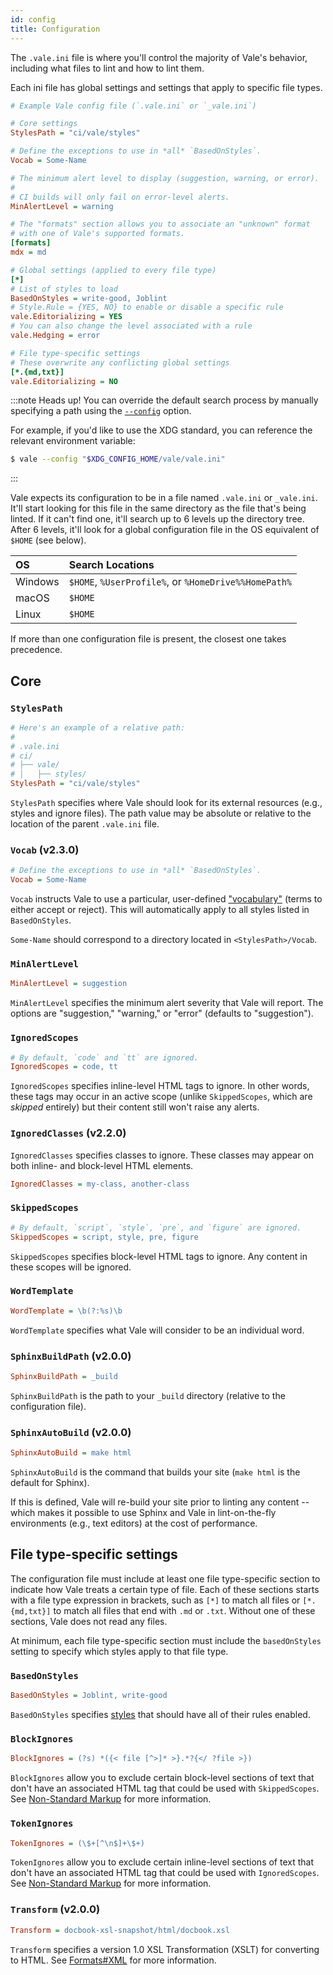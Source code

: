 ```yaml
---
id: config
title: Configuration
---
```


The `.vale.ini` file is where you'll control the majority of Vale's behavior,
including what files to lint and how to lint them.

Each ini file has global settings and settings that apply to specific file types.

```ini title=".vale.ini"
# Example Vale config file (`.vale.ini` or `_vale.ini`)

# Core settings
StylesPath = "ci/vale/styles"

# Define the exceptions to use in *all* `BasedOnStyles`.
Vocab = Some-Name

# The minimum alert level to display (suggestion, warning, or error).
#
# CI builds will only fail on error-level alerts.
MinAlertLevel = warning

# The "formats" section allows you to associate an "unknown" format
# with one of Vale's supported formats.
[formats]
mdx = md

# Global settings (applied to every file type)
[*]
# List of styles to load
BasedOnStyles = write-good, Joblint
# Style.Rule = {YES, NO} to enable or disable a specific rule
vale.Editorializing = YES
# You can also change the level associated with a rule
vale.Hedging = error

# File type-specific settings
# These overwrite any conflicting global settings
[*.{md,txt}]
vale.Editorializing = NO
```

:::note Heads up!
You can override the default search process by  manually specifying a path using
the [`--config`](/vale/cli#--config) option.

For example, if you'd like to use the XDG standard, you can reference the
relevant environment variable:

```bash
$ vale --config "$XDG_CONFIG_HOME/vale/vale.ini"
```

:::

Vale expects its configuration to be in a file named `.vale.ini` or `_vale.ini`.
It'll start looking for this file in the same directory as the file that's
being linted. If it can't find one, it'll search up to 6 levels up the
directory tree. After 6 levels, it'll look for a global configuration file in the OS equivalent of `$HOME` \(see below\).

| OS | Search Locations |
| :--- | :--- |
| Windows | `$HOME`, `%UserProfile%`, or `%HomeDrive%%HomePath%` |
| macOS | `$HOME` |
| Linux | `$HOME` |

If more than one configuration file is present, the closest one takes precedence.

## Core

### `StylesPath`

```ini
# Here's an example of a relative path:
#
# .vale.ini
# ci/
# ├── vale/
# │   ├── styles/
StylesPath = "ci/vale/styles"
```

`StylesPath` specifies where Vale should look for its external resources
\(e.g., styles and ignore files\). The path value may be absolute or relative
to the location of the parent `.vale.ini` file.

### `Vocab` (<span className="badge badge--secondary">v2.3.0</span>)

```ini
# Define the exceptions to use in *all* `BasedOnStyles`.
Vocab = Some-Name
```

`Vocab` instructs Vale to use a particular, user-defined
["vocabulary"](/vale/vocab) (terms to either accept or reject). This will
automatically apply to all styles listed in `BasedOnStyles`.

`Some-Name` should correspond to a directory located in `<StylesPath>/Vocab`.

### `MinAlertLevel`

```ini
MinAlertLevel = suggestion
```

`MinAlertLevel` specifies the minimum alert severity that Vale will report. The options are "suggestion," "warning," or "error" \(defaults to "suggestion"\).

### `IgnoredScopes`

```ini
# By default, `code` and `tt` are ignored.
IgnoredScopes = code, tt
```

`IgnoredScopes` specifies inline-level HTML tags to ignore. In other words, these tags may occur in an active scope \(unlike `SkippedScopes`, which are _skipped_ entirely\) but their content still won't raise any alerts.

### `IgnoredClasses` (<span className="badge badge--secondary">v2.2.0</span>)

`IgnoredClasses` specifies classes to ignore. These classes may appear on both inline- and block-level HTML elements.

```ini
IgnoredClasses = my-class, another-class
```

### `SkippedScopes`

```ini
# By default, `script`, `style`, `pre`, and `figure` are ignored.
SkippedScopes = script, style, pre, figure
```

`SkippedScopes` specifies block-level HTML tags to ignore. Any content in these scopes will be ignored.

### `WordTemplate`

```ini
WordTemplate = \b(?:%s)\b
```

`WordTemplate` specifies what Vale will consider to be an individual word.

### `SphinxBuildPath` (<span className="badge badge--secondary">v2.0.0</span>)

```ini
SphinxBuildPath = _build
```

`SphinxBuildPath` is the path to your `_build` directory \(relative to the configuration file\).

### `SphinxAutoBuild` (<span className="badge badge--secondary">v2.0.0</span>)

```ini
SphinxAutoBuild = make html
```

`SphinxAutoBuild` is the command that builds your site \(`make html` is the default for Sphinx\).

If this is defined, Vale will re-build your site prior to linting any content -- which makes it possible to use Sphinx and Vale in lint-on-the-fly environments \(e.g., text editors\) at the cost of performance.

## File type-specific settings

The configuration file must include at least one file type-specific section to indicate how Vale treats a certain type of file.
Each of these sections starts with a file type expression in brackets, such as `[*]` to match all files or `[*.{md,txt}]` to match all files that end with `.md` or `.txt`.
Without one of these sections, Vale does not read any files.

At minimum, each file type-specific section must include the `basedOnStyles` setting to specify which styles apply to that file type.

### `BasedOnStyles`

```ini
BasedOnStyles = Joblint, write-good
```

`BasedOnStyles` specifies [styles](/vale/styles) that should have all of their rules enabled.

### `BlockIgnores`

```ini
BlockIgnores = (?s) *({< file [^>]* >}.*?{</ ?file >})
```

`BlockIgnores` allow you to exclude certain block-level sections of text that don't have an associated HTML tag that could be used with `SkippedScopes`. See [Non-Standard Markup](/vale/scoping#non-standard-markup) for more information.

### `TokenIgnores`

```ini
TokenIgnores = (\$+[^\n$]+\$+)
```

`TokenIgnores` allow you to exclude certain inline-level sections of text that don't have an associated HTML tag that could be used with `IgnoredScopes`. See [Non-Standard Markup](/vale/scoping#non-standard-markup) for more information.

### `Transform` (<span className="badge badge--secondary">v2.0.0</span>)

```ini
Transform = docbook-xsl-snapshot/html/docbook.xsl
```

`Transform` specifies a version 1.0 XSL Transformation \(XSLT\) for converting to HTML. See [Formats\#XML](/vale/scoping#xml-markup) for more information.

